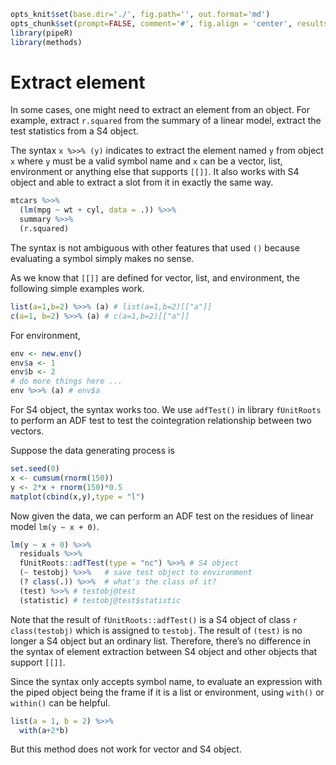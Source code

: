 ```r
opts_knit$set(base.dir='./', fig.path='', out.format='md')
opts_chunk$set(prompt=FALSE, comment='#', fig.align = 'center', results='markup')
library(pipeR)
library(methods)
```

# Extract element

In some cases, one might need to extract an element from an object. For example, extract `r.squared` from the summary of a linear model, extract the test statistics from a S4 object.

The syntax `x %>>% (y)` indicates to extract the element named `y` from object `x` where `y` must be a valid symbol name and `x` can be a vector, list, environment or anything else that supports `[[]]`. It also works with S4 object and able to extract a slot from it in exactly the same way.

```r
mtcars %>>%
  (lm(mpg ~ wt + cyl, data = .)) %>>%
  summary %>>%
  (r.squared)
```

The syntax is not ambiguous with other features that used `()` because evaluating a symbol simply makes no sense.

As we know that `[[]]` are defined for vector, list, and environment, the following simple examples work.

```r
list(a=1,b=2) %>>% (a) # list(a=1,b=2)[["a"]]
c(a=1, b=2) %>>% (a) # c(a=1,b=2)[["a"]]
```

For environment,

```r
env <- new.env()
env$a <- 1
env$b <- 2
# do more things here ...
env %>>% (a) # env$a
```

For S4 object, the syntax works too. We use `adfTest()` in library `fUnitRoots` to perform an ADF test to test the cointegration relationship between two vectors.

Suppose the data generating process is

```r
set.seed(0)
x <- cumsum(rnorm(150))
y <- 2*x + rnorm(150)*0.5
matplot(cbind(x,y),type = "l")
```

Now given the data, we can perform an ADF test on the residues of linear model `lm(y ~ x + 0)`.

```r
lm(y ~ x + 0) %>>%
  residuals %>>%
  fUnitRoots::adfTest(type = "nc") %>>% # S4 object
  (~ testobj) %>>%   # save test object to environment
  (? class(.)) %>>%  # what's the class of it?
  (test) %>>% # testobj@test
  (statistic) # testobj@test$statistic
```

Note that the result of `fUnitRoots::adfTest()` is a S4 object of class ``r class(testobj)`` which is assigned to `testobj`. The result of `(test)` is no longer a S4 object but an ordinary list. Therefore, there's no difference in the syntax of element extraction between S4 object and other objects that support `[[]]`.

Since the syntax only accepts symbol name, to evaluate an expression with the piped object being the frame if it is a list or environment, using `with()` or `within()` can be helpful.

```r
list(a = 1, b = 2) %>>%
  with(a+2*b)
```

But this method does not work for vector and S4 object.
